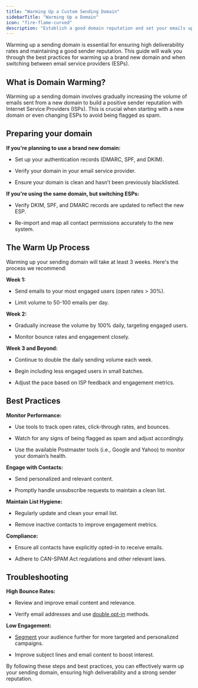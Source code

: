 ```yaml
---
title: "Warming Up a Custom Sending Domain"
sidebarTitle: "Warming Up a Domain"
icon: "fire-flame-curved"
description: "Establish a good domain reputation and set your emails up for strong deliverability."
---
```


Warming up a sending domain is essential for ensuring high deliverability rates and maintaining a good sender reputation. This guide will walk you through the best practices for warming up a brand new domain and when switching between email service providers (ESPs).

## What is Domain Warming?

Warming up a sending domain involves gradually increasing the volume of emails sent from a new domain to build a positive sender reputation with Internet Service Providers (ISPs). This is crucial when starting with a new domain or even changing ESPs to avoid being flagged as spam.

## Preparing your domain

**If you're planning to use a brand new domain:**

* Set up your authentication records (DMARC, SPF, and DKIM).

* Verify your domain in your email service provider.

* Ensure your domain is clean and hasn’t been previously blacklisted.

**If you're using the same domain, but switching ESPs:**

* Verify DKIM, SPF, and DMARC records are updated to reflect the new ESP.

* Re-import and map all contact permissions accurately to the new system.

## The Warm Up Process

Warming up your sending domain will take at least 3 weeks. Here's the process we recommend:

**Week 1:**

* Send emails to your most engaged users (open rates > 30%).

* Limit volume to 50-100 emails per day.

**Week 2:**

* Gradually increase the volume by 100% daily, targeting engaged users.

* Monitor bounce rates and engagement closely.

**Week 3 and Beyond:**

* Continue to double the daily sending volume each week.

* Begin including less engaged users in small batches.

* Adjust the pace based on ISP feedback and engagement metrics.

## Best Practices

**Monitor Performance:**

* Use tools to track open rates, click-through rates, and bounces.

* Watch for any signs of being flagged as spam and adjust accordingly.

* Use the available Postmaster tools (i.e., Google and Yahoo) to monitor your domain’s health.

**Engage with Contacts:**

* Send personalized and relevant content.

* Promptly handle unsubscribe requests to maintain a clean list.

**Maintain List Hygiene:**

* Regularly update and clean your email list.

* Remove inactive contacts to improve engagement metrics.

**Compliance:**

* Ensure all contacts have explicitly opted-in to receive emails.

* Adhere to CAN-SPAM Act regulations and other relevant laws.

## Troubleshooting

**High Bounce Rates:**

* Review and improve email content and relevance.

* Verify email addresses and use [double opt-in](https://privy.mintlify.app/docs/learn/contact-management/double-opt-in) methods.

**Low Engagement:**

* [Segment](https://privy.mintlify.app/docs/learn/email-campaigns/segmentation) your audience further for more targeted and personalized campaigns.

* Improve subject lines and email content to boost interest.

By following these steps and best practices, you can effectively warm up your sending domain, ensuring high deliverability and a strong sender reputation.